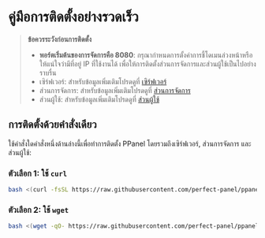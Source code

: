 # คู่มือการติดตั้งอย่างรวดเร็ว

> **ข้อควรระวังก่อนการติดตั้ง**
>
> - **พอร์ตเริ่มต้นของการจัดการคือ 8080**: กรุณากำหนดการตั้งค่าการชี้โดเมนล่วงหน้าหรือให้แน่ใจว่ามีที่อยู่ IP ที่ใช้งานได้ เพื่อให้การติดตั้งส่วนการจัดการและส่วนผู้ใช้เป็นไปอย่างราบรื่น
> - เซิร์ฟเวอร์: สำหรับข้อมูลเพิ่มเติมโปรดดูที่ [เซิร์ฟเวอร์](/th-TH/docs/server/config)
> - ส่วนการจัดการ: สำหรับข้อมูลเพิ่มเติมโปรดดูที่ [ส่วนการจัดการ](/th-TH/docs/admin/config)
> - ส่วนผู้ใช้: สำหรับข้อมูลเพิ่มเติมโปรดดูที่ [ส่วนผู้ใช้](/th-TH/docs/user/config)

## การติดตั้งด้วยคำสั่งเดียว

ใช้คำสั่งใดคำสั่งหนึ่งด้านล่างนี้เพื่อทำการติดตั้ง PPanel โดยรวมถึงเซิร์ฟเวอร์, ส่วนการจัดการ และส่วนผู้ใช้:

### ตัวเลือก 1: ใช้ `curl`

```bash
bash <(curl -fsSL https://raw.githubusercontent.com/perfect-panel/ppanel-script/refs/heads/main/install.sh)
```

### ตัวเลือก 2: ใช้ `wget`

```bash
bash <(wget -qO- https://raw.githubusercontent.com/perfect-panel/ppanel-script/refs/heads/main/install.sh)
```



<Giscus />
